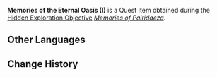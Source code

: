 {{Item Infobox
|id           = 120100
|image        = Item Memories of the Eternal Oasis I.png
|type         = Quest Items
|description  = The oldest memories connected to the [[Eternal Oasis]], resembling runes adrift upon the air.
|source1      = [[Memories of Pairidaeza]]
}}
'''Memories of the Eternal Oasis (I)''' is a Quest Item obtained during the [[Hidden Exploration Objective]] ''[[Memories of Pairidaeza]]''.

==Other Languages==
{{Other Languages
|en      = Memories of the Eternal Oasis (I)
|zhs     = 永恒绿洲的记忆・一
|zhs_rm  = Yǒnghéng Lǜzhōu de Jìyì - Yī
|zht     = 永恆綠洲的記憶・一
|zht_rm  = Yǒnghéng Lǜzhōu de Jìyì - Yī
|zh_tl   = 
|ja      = 永遠のオアシスの記憶・一
|ja_rm   = Eien no Oashisu no Kioku - Ichi
|ja_tl   = Memories of the Eternal Oasis - One
|ko      = 영원의 오아시스의 기억・첫 번째
|ko_rm   = Yeong'won-ui Oasis-ui Gieok - Cheot Beonjjae
|ko_tl   = Memories of the Oasis of Eternity - First
|es      = Recuerdo del Oasis Eterno (I)
|es_tl   = Memory of the Eternal Oasis (I)
|fr      = Souvenirs de l'Oasis éternelle - 1
|fr_tl   = Memories of the Eternal Oasis — 1
|ru      = Воспоминания об Оазисе вечности I
|ru_tl   = Memories of the Eternal Oasis I
|th      = ความทรงจำของโอเอซิสนิรันดร์ (I)
|th_rm   = 
|th_tl   = 
|vi      = Ký Ức Ốc Đảo Vĩnh Hằng I
|vi_tl   = Memories of the Eternal Oasis I
|de      = Erinnerungen der Oase der Ewigkeit I
|de_tl   = Memories of the Oasis of Eternity I
|id      = Ingatan Oasis Abadi (I)
|id_tl   = Memories of the Eternal Oasis (I)
|pt      = Lembranças do Oásis Eterno &mdash; I
|pt_tl   = 
|tr      = Sonsuz Vaha'nın Hatıraları (I)
|tr_tl   = 
|it      = Memorie dell'Oasi eterna (I)
|it_tl   = Memories of the Eternal Oasis (I)
}}

==Change History==
{{Change History|3.4}}